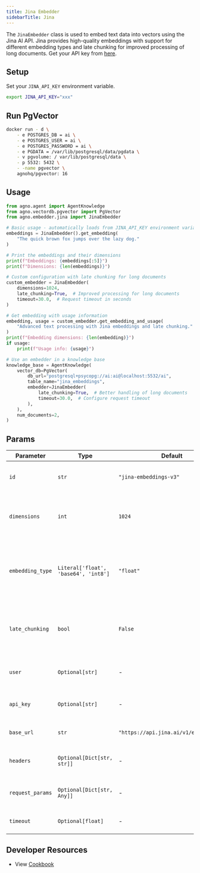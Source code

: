```yaml
---
title: Jina Embedder
sidebarTitle: Jina
---
```


The `JinaEmbedder` class is used to embed text data into vectors using the Jina AI API. Jina provides high-quality embeddings with support for different embedding types and late chunking for improved processing of long documents. Get your API key from [here](https://cloud.jina.ai/).

## Setup

Set your `JINA_API_KEY` environment variable.
```bash
export JINA_API_KEY="xxx"
```

## Run PgVector
```bash
docker run - d \
    - e POSTGRES_DB = ai \
    - e POSTGRES_USER = ai \
    - e POSTGRES_PASSWORD = ai \
    - e PGDATA = /var/lib/postgresql/data/pgdata \
    - v pgvolume: / var/lib/postgresql/data \
    - p 5532: 5432 \
    - -name pgvector \
    agnohq/pgvector: 16
```

## Usage

```python cookbook/embedders/jina_embedder.py
from agno.agent import AgentKnowledge
from agno.vectordb.pgvector import PgVector
from agno.embedder.jina import JinaEmbedder

# Basic usage - automatically loads from JINA_API_KEY environment variable
embeddings = JinaEmbedder().get_embedding(
    "The quick brown fox jumps over the lazy dog."
)

# Print the embeddings and their dimensions
print(f"Embeddings: {embeddings[:5]}")
print(f"Dimensions: {len(embeddings)}")

# Custom configuration with late chunking for long documents
custom_embedder = JinaEmbedder(
    dimensions=1024,
    late_chunking=True,  # Improved processing for long documents
    timeout=30.0,  # Request timeout in seconds
)

# Get embedding with usage information
embedding, usage = custom_embedder.get_embedding_and_usage(
    "Advanced text processing with Jina embeddings and late chunking."
)
print(f"Embedding dimensions: {len(embedding)}")
if usage:
    print(f"Usage info: {usage}")

# Use an embedder in a knowledge base
knowledge_base = AgentKnowledge(
    vector_db=PgVector(
        db_url="postgresql+psycopg://ai:ai@localhost:5532/ai",
        table_name="jina_embeddings",
        embedder=JinaEmbedder(
            late_chunking=True,  # Better handling of long documents
            timeout=30.0,  # Configure request timeout
        ),
    ),
    num_documents=2,
)
```

## Params

| Parameter         | Type                                    | Default                    | Description                                                                      |
| ----------------- | --------------------------------------- | -------------------------- | -------------------------------------------------------------------------------- |
| `id`              | `str`                                   | `"jina-embeddings-v3"`     | The model ID used for generating embeddings.                                     |
| `dimensions`      | `int`                                   | `1024`                     | The dimensionality of the embeddings generated by the model.                     |
| `embedding_type`  | `Literal['float', 'base64', 'int8']`    | `"float"`                  | The format in which the embeddings are encoded. Options are "float", "base64", or "int8". |
| `late_chunking`   | `bool`                                  | `False`                    | Whether to use late chunking for improved processing of long documents.          |
| `user`            | `Optional[str]`                         | -                          | The user associated with the API request.                                        |
| `api_key`         | `Optional[str]`                         | -                          | The API key used for authenticating requests.                                    |
| `base_url`        | `str`                                   | `"https://api.jina.ai/v1/embeddings"` | The base URL for the API endpoint.                                               |
| `headers`         | `Optional[Dict[str, str]]`              | -                          | Additional headers to include in the API request.                                |
| `request_params`  | `Optional[Dict[str, Any]]`              | -                          | Additional parameters to include in the API request.                             |
| `timeout`         | `Optional[float]`                       | -                          | Request timeout in seconds.                                                      |


## Developer Resources
- View [Cookbook](https://github.com/agno-agi/agno/blob/main/cookbook/agent_concepts/knowledge/embedders/jina_embedder.py) 
